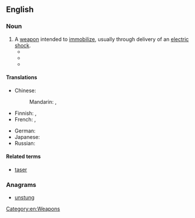 ==English==
{{wikipedia}}

===Noun===
{{en-noun}}

# A [[weapon]] intended to [[immobilize]], usually through delivery of an [[electric shock]].
#* {{quote-magazine
|year=1946
|month=November
|author=Mark Champion
|title=Unforeseen
|magazine=Astounding Science Fiction
|volume=38
|issue=3
|page=42
|passage=Lodner tossed the '''stun gun''' on a flange between the stills and the fluxing panels.
}}
#* {{quote-magazine
|year=1978
|month=January
|author=
|title=The Offical Moonbase Alpha Technical Notebook (advert)
|magazine=Starlog
|url=http://archive.org/details/starlog_magazine-011
|volume=2
|issue=11
|page=9
|passage=The removable pages are organized in strict military fashion and include complete data on the Commlock, '''Stun Gun''', Laser Cannon, Communications Post, Uniforms, and several fold-out blueprints of the various levels and areas of Moonbase Alpha.
}}
#* {{quote-news
|year=2014
|date=8 March
|author=
|title=Manchester police seize stun gun disguised as iPhone
|work=BBC News
|url=http://www.bbc.co.uk/news/uk-england-manchester-26496481
|passage=A '''stun gun''' disguised as a mobile phone has been seized from a 14-year-old boy in Manchester.
}}

====Translations====
{{trans-top|weapon intended to immobilize}}
* Chinese:
*: Mandarin: {{t|cmn|電擊槍|sc=Hani}}, {{t|cmn|电击枪|tr=diànjīqiāng|sc=Hani}}
* Finnish: {{t|fi|etälamautin}}, {{t|fi|tyrmäysase}}
* French: {{t+|fr|foudroyeur|m}}, {{t+|fr|taser|m}}
{{trans-mid}}
* German: {{t+|de|Elektroschocker|m}}
* Japanese: {{t|ja|スタンガン|tr=sutangan|sc=Jpan}}
* Russian: {{t+|ru|электрошо́кер|m}}
{{trans-bottom}}

====Related terms====
* [[taser]]

===Anagrams===
* [[unstung#English|unstung]]

[[Category:en:Weapons]]
